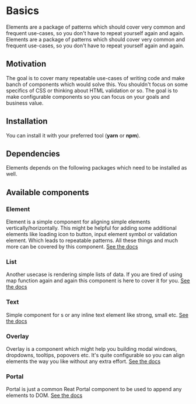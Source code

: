 
# Basics

Elements are a package of patterns which should cover very common and
frequent use-cases, so you don't have to repeat yourself again and again.
Elements are a package of patterns which should cover very common and
frequent use-cases, so you don't have to repeat yourself again and again.

## Motivation

The goal is to cover many repeatable use-cases of writing code and make
banch of components which would solve this. You shouldn't focus on some
specifics of CSS or thinking about HTML validation or so. The goal is to
make configurable components so you can focus on your goals and business
value.

## Installation

You can install it with your preferred tool (**yarn** or **npm**).

## Dependencies

Elements depends on the following packages which need to be installed as
well.

## Available components

### Element

Element is a simple component for aligning simple elements
vertically/horizontally. This might be helpful for adding some
additional elements like loading icon to button, input element symbol
or validation element. Which leads to repeatable patterns. All these
things and much more can be covered by this component. [See the
docs](/docs/ui-system/elements/element)

<Element />

### List

Another usecase is rendering simple lists of data. If you are tired of
using map function again and again this component is here to cover it
for you. [See the docs](/docs/ui-system/elements/list)

<List />

### Text

Simple component for s or any inline text element like strong, small
etc. [See the docs](/docs/ui-system/elements/text)

<Text />

### Overlay

Overlay is a component which might help you building modal windows,
dropdowns, tooltips, popovers etc. It's quite configurable so you can
align elements the way you like without any extra effort. [See the
docs](/docs/ui-system/elements/overlay)

<Overlay />

### Portal

Portal is just a common Reat Portal component to be used to append any
elements to DOM. [See the docs](/docs/ui-system/elements/portal)

<Portal />
